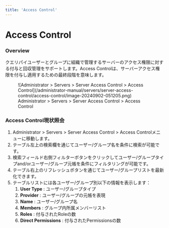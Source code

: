 ```yaml
---
title: 'Access Control'
---
```


# Access Control

### Overview

クエリパイユーザーとグループに組織で管理するサーバーのアクセス権限に対する付与と回収管理をサポートします。Access Controlは、サーバーアクセス権限を付与し適用するための最終段階を意味します。

<figure data-layout="center" data-align="center">
![Administrator &gt; Servers &gt; Server Access Control &gt; Access Control](/administrator-manual/servers/server-access-control/access-control/image-20240902-051205.png)
<figcaption>
Administrator &gt; Servers &gt; Server Access Control &gt; Access Control
</figcaption>
</figure>


### Access Control現状照会

1. Administrator &gt; Servers &gt; Server Access Control &gt; Access Controlメニューに移動します。
2. テーブル左上の検索欄を通じてユーザー/グループ名を条件に検索が可能です。
3. 検索フィールド右側フィルターボタンをクリックしてユーザー/グループタイプand/orユーザー/グループ元帳を条件にフィルタリングが可能です。
4. テーブル右上のリフレッシュボタンを通じてユーザー/グループリストを最新化できます。
5. テーブルリストには各ユーザー/グループ別以下の情報を表示します：
    1.  **User Type**  : ユーザー/グループタイプ
    2.  **Provider**  : ユーザー/グループの元帳を表現
    3.  **Name**  : ユーザー/グループ名
    4.  **Members**  : グループ内所属メンバーリスト
    5.  **Roles**  : 付与されたRoleの数
    6.  **Direct Permissions**  : 付与されたPermissionsの数
